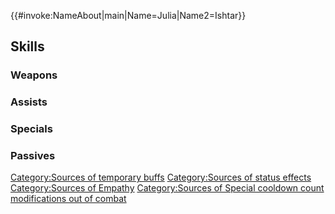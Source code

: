 {{#invoke:NameAbout|main|Name=Julia|Name2=Ishtar}}{{HeroPage Tabs}}
{{Hero Infobox
|Name=Julia
|Title=Brides of Light
|WeaponType=Colorless Tome
|MoveType=Infantry
|secondPerson=Ishtar
|Origin=Fire Emblem: Genealogy of the Holy War
|Gender=FF
|duo=Grants【Empathy】to unit and allies within 2 spaces for 1 turn, and grants Special cooldown count-1 to unit and those allies.<br><br>Once used, Duo Skill cannot be activated again right away. At start of every third turn, if Duo Skill has already been used, unit can use Duo Skill again.<br><br>【Empathy】<br>Grants bonus to unit's Atk/Spd/Def/Res = number of types of【Bonus】effects, excluding stat bonuses, and【Penalty】effects, excluding stat penalties, active on player team and enemy team during combat (max 7).<br><br>【Bonus】<br>All effects that last "for 1 turn" or "that turn only." Includes bonuses granted by a skill like Rally or Hone and positive status effects (extra movement or effects like Dominance).<br><br>【Penalty】<br>All effects that last "on foe through its next action." Includes penalties inflicted by a skill like Panic or Threaten and negative status effects (preventing counterattacks, restricting movement, or the effects of a skill like Triangle Adept or Guard).
|Duel=215
|actorEN=Cassandra Lee Morris,Ratana
|actorJP=佐倉綾音,門脇舞以
|artist=HACCAN
|additionDate=May 16, 2025
|releaseDate=May 16, 2025
|cv1=3
|cv2=7900100
|TagID=比翼ユリア
|InternalID=1242
|Properties=special,duo,hat,tiara
|description=Princess of the Grannvale Empire whose veins run strong with the blood of the 12 crusaders. She participates in the festival alongside Ishtar. They appear in Fire Emblem: Genealogy of the Holy War.
}}
{{Stats Page
|Lv1HP=18|Lv1ATK=10|Lv1SPD=4|Lv1DEF=11|Lv1RES=10
|GRHP=50|GRATK=90|GRSPD=30|GRDEF=50|GRRES=90
}}
==Skills==
===Weapons===
{{Weapons Table
|weapon1=Stone
|weapon1Default=1
|weapon1Unlock=1
|weapon2=Elstone
|weapon2Default=2
|weapon2Unlock=2
|weapon3=Atlas (weapon)
|weapon3Default=4
|weapon3Unlock=3
|weapon4=Loving Bouquets
|weapon4Default=5
|weapon4Unlock=5
}}
===Assists===
{{Assists Table}}
===Specials===
{{Specials Table
|special1=Chilling Wind
|special1Default=4
|special1Unlock=3
|special2=Glacies
|special2Unlock=4
|special3=Ice Wall
|special3Unlock=5
}}
===Passives===
{{Passives Table
|passiveA1=Atk/Res Finish 1
|passiveA2=Atk/Res Finish 2
|passiveA3=Atk/Res Finish 3
|passiveA4=Atk/Res Finish 4
|passiveA1Unlock=2
|passiveA2Unlock=3
|passiveA3Unlock=4
|passiveA4Unlock=5
|passiveB1=Full Light & Dark
|passiveB1Unlock=5
|passiveC1=Time's Pulse 1
|passiveC2=Time's Pulse 2
|passiveC3=Time's Pulse 3
|passiveC4=Time Pulse Helm
|passiveC1Unlock=2
|passiveC2Unlock=3
|passiveC3Unlock=4
|passiveC4Unlock=5
}}
{{Heroes Navbox}}
[[Category:Sources of temporary buffs]][[Category:Sources of status effects]][[Category:Sources of Empathy]][[Category:Sources of Special cooldown count modifications out of combat]]